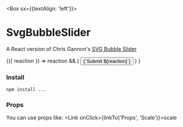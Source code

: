 

<Meta title="intro" component={SvgBubbleSlider} />

<Box sx={{textAlign: 'left'}}>

# SvgBubbleSlider

A React version of Chris Gannon's [SVG Bubble Slider](https://codepen.io/chrisgannon/pen/GZNgLw/)

<SvgBubbleSlider>
  {({ reaction }) =>
    reaction && (
      <Button
        sx={{ textTransform: 'capitalize' }}
      >{`Submit ${reaction}`}</Button>
    )
  }
</SvgBubbleSlider>

### Install

<Divider />

```sh
npm install ...
```

### Props

<Divider />

You can use props like: <Link onClick={linkTo('Props', 'Scale')}>scale</Link>

</Box>
